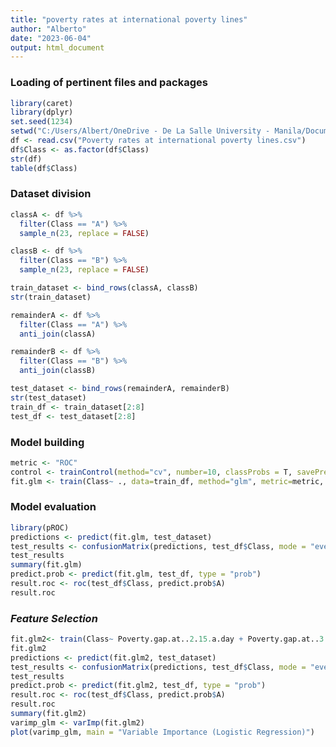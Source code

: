 ---
title: "poverty rates at international poverty lines"
author: "Alberto"
date: "2023-06-04"
output: html_document
---

### **Loading of pertinent files and packages**
```{r}
library(caret)
library(dplyr)
set.seed(1234)
setwd("C:/Users/Albert/OneDrive - De La Salle University - Manila/Documents/Thesis")
df <- read.csv("Poverty rates at international poverty lines.csv")
df$Class <- as.factor(df$Class)
str(df)
table(df$Class)
```

### **Dataset division**
```{r}
classA <- df %>%
  filter(Class == "A") %>%
  sample_n(23, replace = FALSE)

classB <- df %>%
  filter(Class == "B") %>%
  sample_n(23, replace = FALSE)

train_dataset <- bind_rows(classA, classB)
str(train_dataset)

remainderA <- df %>%
  filter(Class == "A") %>%
  anti_join(classA)

remainderB <- df %>%
  filter(Class == "B") %>%
  anti_join(classB)

test_dataset <- bind_rows(remainderA, remainderB)
str(test_dataset)
train_df <- train_dataset[2:8]
test_df <- test_dataset[2:8]
```
### **Model building**
```{r}
metric <- "ROC"
control <- trainControl(method="cv", number=10, classProbs = T, savePredictions = "all", summaryFunction = twoClassSummary)
fit.glm <- train(Class~ ., data=train_df, method="glm", metric=metric, trControl=control)
```
### **Model evaluation**
```{r}
library(pROC)
predictions <- predict(fit.glm, test_dataset)
test_results <- confusionMatrix(predictions, test_df$Class, mode = "everything")
test_results
summary(fit.glm)
predict.prob <- predict(fit.glm, test_df, type = "prob")
result.roc <- roc(test_df$Class, predict.prob$A)
result.roc
```
### ***Feature Selection***
```{r}
fit.glm2<- train(Class~ Poverty.gap.at..2.15.a.day + Poverty.gap.at..3.65.a.day + Poverty.headcount.ratio.at..2.15.a.day + Poverty.headcount.ratio.at..3.65.a.day + Poverty.gap.at..6.85.a.day + Poverty.headcount.ratio.at..6.85.a.day , data=train_df, method="glm", metric=metric, trControl=control)
fit.glm2
predictions <- predict(fit.glm2, test_dataset)
test_results <- confusionMatrix(predictions, test_df$Class, mode = "everything")
test_results
predict.prob <- predict(fit.glm2, test_df, type = "prob")
result.roc <- roc(test_df$Class, predict.prob$A)
result.roc
summary(fit.glm2)
varimp_glm <- varImp(fit.glm2)
plot(varimp_glm, main = "Variable Importance (Logistic Regression)")
```